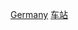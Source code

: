 {{Catnav|頁面分類|地理|国家|按國家分類|各國建築|各國鐵路車站}}
{{Catnav|頁面分類|地理|国家|按國家分類|各國交通|各國鐵路車站}}
{{Catnav|頁面分類|各種主題的頁面分類|按國家分類|各國建築|各國鐵路車站}}
{{Catnav|頁面分類|各種主題的頁面分類|按國家分類|各國交通|各國鐵路車站}}
{{Commons category|Train stations in Germany}}

[[Category:各國鐵路車站|Germany]]
[[Category:德國鐵路基礎設施|车站]]